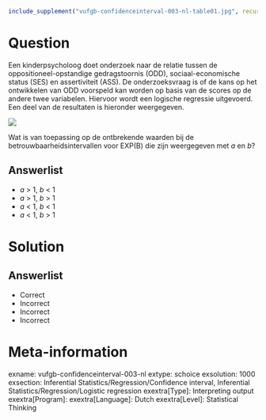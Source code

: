 ```{r, echo = FALSE, results = "hide"}
include_supplement("vufgb-confidenceinterval-003-nl-table01.jpg", recursive = TRUE)
```

Question
========

Een kinderpsycholoog doet onderzoek naar de relatie tussen de oppositioneel-opstandige gedragstoornis (ODD), sociaal-economische status (SES) en assertiviteit (ASS). De onderzoeksvraag is of de kans op het ontwikkelen van ODD voorspeld kan worden op basis van de scores op de andere twee variabelen. Hiervoor wordt een logische regressie uitgevoerd. Een deel van de resultaten is hieronder weergegeven.

![](vufgb-confidenceinterval-003-nl-table01.jpg)
  
Wat is van toepassing op de ontbrekende waarden bij de betrouwbaarheidsintervallen voor EXP(B) die zijn weergegeven met *a* en *b*?  
  
Answerlist
----------
* *a* > 1, *b* < 1
* *a* > 1, *b* > 1
* *a* < 1, *b* < 1
* *a* < 1, *b* > 1

Solution
========

Answerlist
----------
* Correct
* Incorrect
* Incorrect
* Incorrect

Meta-information
================
exname: vufgb-confidenceinterval-003-nl
extype: schoice
exsolution: 1000
exsection: Inferential Statistics/Regression/Confidence interval, Inferential Statistics/Regression/Logistic regression
exextra[Type]: Interpreting output
exextra[Program]: 
exextra[Language]: Dutch
exextra[Level]: Statistical Thinking